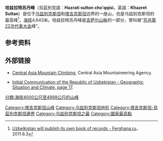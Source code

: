 {{Infobox mountain
| Name = {{Nowrap|哈兹拉特苏丹峰}}
| photo = 
| photo_caption = 
| Elevation_m = 4643
| elevation_ref = 
| Prominence_m = 
| map = Uzbekistan
| map_caption = 
| label_position = top
| Listing = [[各国最高点列表|各国最高点列表]]
| Location = {{UZB}} {{TJK}}
| Range = [[吉萨尔山脉|吉萨尔山脉]]（[[帕米尔高原|帕米尔高原]]的一部分）
| lat_d = 38 | lat_m = 57 | lat_s = 00 | lat_NS = N
| long_d = 68 | long_m = 10 | long_s = 00 | long_EW = E
| Coordinates = {{coord|38|57|00|N|68|10|00|E |type:mountain_region:UZ |display=inline,title}}
| coordinates_ref = 
| topo = 
| type = 
| age = 
| first_ascent = 
| easiest_route = 
}}

'''哈兹拉特苏丹峰'''（烏茲別克語：'''Hazrati sulton choʻqqisi'''，英語：'''Khazret Sultan'''）是位于[[乌兹别克斯坦|乌兹别克斯坦]]和[[塔吉克斯坦|塔吉克斯坦]]边界的一座山，也是乌兹别克斯坦的最高峰<ref>{{en icon}} [http://enews.ferghana.ru/article.php?id=2051 Uzbelkistan will publish its own book of records - Ferghana.ru]{{dead link|date=2017年12月 |bot=InternetArchiveBot |fix-attempted=yes }}，2011.6.3</ref>，[[海拔|海拔]]4,643米。哈兹拉特苏丹峰是[[吉萨尔山脉|吉萨尔山脉]]的一部分，曾叫做“[[苏联共产党第二十二次代表大会|苏共第22次代表大会]]峰”。

==参考资料 ==
{{reflist}}

==外部链接==
* {{en icon}} [http://www.climberca.pagetour.org/ Central Asia Mountain Climbing]{{Wayback|url=http://www.climberca.pagetour.org/ |date=20210111043130 }}, Central Asia Mountaineering Agency.
* {{en icon}} [http://unfccc.int/resource/docs/natc/uzbnc1.pdf Initial Communication of the Republic of Uzbekistan - Geographic Situation and Climate, page 17]{{Wayback|url=http://unfccc.int/resource/docs/natc/uzbnc1.pdf |date=20120130163659 }}.
{{亞洲最高點}}
[[Category:塔吉克斯坦山峰|Category:塔吉克斯坦山峰]]
[[Category:乌兹别克斯坦地形|Category:乌兹别克斯坦地形]]
[[Category:塔吉克斯坦-烏茲別克斯坦邊界|Category:塔吉克斯坦-烏茲別克斯坦邊界]]
[[Category:乌兹别克斯坦之最|Category:乌兹别克斯坦之最]]
[[Category:國家最高點|Category:國家最高點]]
[[分類:海拔4000公尺至4999公尺的山峰|分類:海拔4000公尺至4999公尺的山峰]]
{{亚洲地理小作品}}